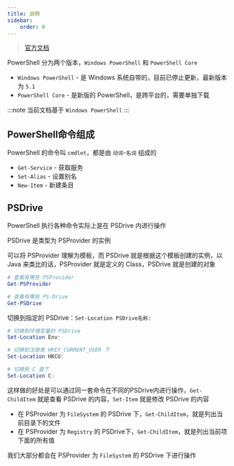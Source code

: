 ```yaml
---
title: 说明
sidebar:
    order: 0
---
```


> [官方文档](https://learn.microsoft.com/zh-cn/powershell/scripting/overview?view=powershell-5.1)

PowerShell 分为两个版本，`Windows PowerShell` 和 `PowerShell Core`

- `Windows PowerShell` - 是 Windows 系统自带的，目前已停止更新，最新版本为 `5.1`
- `PowerShell Core` - 是新版的 PowerShell，是跨平台的，需要单独下载

:::note
当前文档基于 `Windows PowerShell`
:::

## PowerShell命令组成

PowerShell 的命令叫 `cmdlet`，都是由 `动词`-`名词` 组成的

- `Get-Service` - 获取服务
- `Set-Alias` - 设置别名
- `New-Item` - 新建条目

## PSDrive

PowerShell 执行各种命令实际上是在 PSDrive 内进行操作

PSDrive 是类型为 PSProvider 的实例

可以将 PSProvider 理解为模板，而 PSDrive 就是根据这个模板创建的实例，以 Java 来类比的话，PSProvider 就是定义的 Class，PSDrive 就是创建的对象

```powershell
# 查看有哪些 PSProvider
Get-PSProvider

# 查看有哪些 PS-Drive
Get-PSDrive
```

切换到指定的 PSDrive：`Set-Location PSDrive名称:`

```powershell
# 切换到环境变量的 PSDrive
Set-Location Env:

# 切换到注册表 HKEY_CURRENT_USER 下
Set-Location HKCU:

# 切换到 C 盘下
Set-Location C:
```

这样做的好处是可以通过同一套命令在不同的PSDrive内进行操作，`Get-ChildItem` 就是查看 PSDrive 的内容，`Set-Item` 就是修改 PSDrive 的内容

- 在 PSProvider 为 `FileSystem` 的 PSDrive 下，`Get-ChildItem`，就是列出当前目录下的文件
- 在 PSProvider 为 `Registry` 的 PSDrive下，`Get-ChildItem`，就是列出当前项下面的所有值

我们大部分都会在 PSProvider 为 `FileSystem` 的 PSDrive 下进行操作

